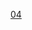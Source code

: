 {{Routemap|title=南京地铁4号线|title-bg={{南京地铁颜色|4}}|inline=<includeonly>yes</includeonly>|map=
uextCONTg~~ ~~三期
uexKDSTaq\uextSTRaq\uextABZg+r\\~~ ~~[[采石场停车场]]
uextBHF~~ ~~[[珍珠泉站|珍珠泉]]
uextBHF~~ ~~[[定向河北站|定向河北]]
uextBHF~~ ~~[[浦珠路站|浦珠路]]
uextBHF~~ ~~[[浦江站 (南京地铁)|浦江]]
uextCONTgq\uextSTR+r\uextSTR\\~~ ~~ ~~ ~~{{rmr|L=L|{{南京地铁线路名|13}}}}
\uextXBHF-L!~HUBaq\uextXBHF-R!~HUBq\HUBlg\~~ ~~[[中央商务区站 (南京地铁)|中央商务区]] {{南京地铁线路名|11|blink}}{{南京地铁线路名|13|blink}}
\\uextCONTgq\uextKRZt\uextKRZt\uextBHFq!~HUBe\uextCONTfq\\~~ ~~ ~~ ~~  {{rmr|L=L|马骡圩 {{南京地铁线路名|11}} 浦洲路|R=R}} 
\uextXBHF-L!~HUBaq\uextXBHF-R!~HUBq\HUBlg\~~ ~~[[滨江站 (南京地铁)|滨江]] {{南京地铁线路名|11|blink}}{{南京地铁线路名|15|15}}
\\uextCONTgq\uextKRZt\uextKRZt\uextBHFq!~HUBe\uextCONTfq\\~~ ~~ ~~ ~~{{rmr|L=L|{{南京地铁线路名|15}}|R=R}}  
uextCONTgq\uextSTRr\uextSTR\\~~ ~~ ~~ ~~{{rmr|L=L|{{南京地铁线路名|13}}}}
dWASSERq\uextKRZW\dWASSERq~~ ~~ ~~ ~~[[长江]]
uextBHF~~ ~~[[江心洲北站|江心洲北]]
dWASSERq\uextKRZW\dWASSERq~~ ~~ ~~ ~~[[夹江（南京）|夹江]]
uextCONTgq\uextSTRq!~utKINTxa\uextCONTfq~~ ~~[[龙江站 (南京地铁)|龙江]] {{南京地铁线路名|9|blink}}~~ ~~  {{rmr|L=L|滨江公园 {{南京地铁线路名|9}} 丹霞路|R=R}}  
uextCONTgq\utTINTxt\uextCONTfq~~ ~~[[草场门站|草场门]] {{南京地铁线路名|7|blink}}~~ ~~  {{rmr|L=L|西善桥 {{南京地铁线路名|7}} 仙新路|R=R}}  
uextCONTgq\utTINTxt\uextCONTfq~~ ~~[[云南路站|云南路]] {{南京地铁线路名|5|blink}}~~ ~~  {{rmr|L=L|吉印大道 {{南京地铁线路名|5}} 方家营|R=R}}  
utCONTgq\utTINTt\utCONTfq~~ ~~[[鼓楼站 (南京地铁)|鼓楼]] {{南京地铁线路名|1|blink}}~~ ~~  {{rmr|L=L|中国药科大学 {{南京地铁线路名|1}} 迈皋桥|R=R}}  
utCONTgq\utTINTt\utCONTfq~~ ~~[[鸡鸣寺站|鸡鸣寺]] {{南京地铁线路名|3|blink}}~~ ~~  {{rmr|L=L|秣周东路 {{南京地铁线路名|3}} 林场|R=R}}  
utBHF~~ ~~[[九华山站|九华山]]
uextCONTgq\uetKRZt\uextSTR+r~~ ~~ ~~ ~~{{rmr|L=L|南京南站 {{南京地铁线路名|6}}}}
\utBHF!~HUBaq\uextBHF!~HUBeq~~ ~~[[岗子村站|岗子村]] {{南京地铁线路名|6|blink}}
\\utSTR\uextSTRl\uextCONTfq~~ ~~ ~~ ~~{{rmr|R=R|{{南京地铁线路名|6}} 栖霞山}}
utBHF~~ ~~[[蒋王庙站|蒋王庙]]
utBHF~~ ~~[[王家湾站 (南京地铁)|王家湾]]
uextCONTgq\uetKRZt\uextSTR+r~~ ~~ ~~ ~~{{rmr|L=L|{{南京地铁线路名|14}}}}
\utBHF!~HUBaq\uextBHF!~HUBeq~~ ~~[[聚宝山站|聚宝山]] {{南京地铁线路名|14|blink}}
\\utSTR\uextSTRl\uextCONTfq~~ ~~ ~~ ~~{{rmr|R=R|{{南京地铁线路名|14}}}}
utBHF~~ ~~[[徐庄站|徐庄]]
\\\utSTR\uhSTR+l\uhtSTRaq\utCONTfq~~ ~~ ~~ ~~{{rmr|R=R|{{南京地铁线路名|2}} 经天路}}
\utBHF!~HUBaq\uhBHF!~HUBeq~~ ~~[[金马路站 (南京地铁)|金马路]] {{南京地铁线路名|2|blink}}
uhCONTgq\utKRZh\uhSTRr~~ ~~ ~~ ~~{{rmr|L=L|油坊桥 {{南京地铁线路名|2}}}}
utBHF~~ ~~[[汇通路站 (南京地铁)|汇通路]]
uextCONTgq\utTINTxt\uextCONTfq~~ ~~[[灵山站 (南京地铁)|灵山]]{{南京地铁线路名|8|blink}}~~ ~~  {{rmr|L=L|{{南京地铁线路名|8}}|R=R}}  
utBHF~~ ~~[[东流站|东流]]
utBHF~~ ~~[[孟北站|孟北]]
utBHF~~ ~~[[西岗桦墅站|西岗桦墅]]
uhtSTRe
uKDSTaq\utSTRa@fq\uhtSTRe@fq\uhABZg+r\uexhSTR+l\uexhCONTfq\~~ ~~[[青龙车辆段]] ~~ ~~  {{rmr|R=R|{{南京地铁线路名|S5}} 经天路}}
\uhXBHFxe-L\uexhXBHF-R~~ ~~[[仙林湖站|仙林湖]]{{南京地铁线路名|S5|blink}}
\uexhSTR\uexhCONTf~~ ~~ ~~ ~~  {{rmr|L=D|扬州西站 {{南京地铁线路名|S5}}}}
uexhBHF~~ ~~[[摄山站|摄山]]
uexhBHF~~ ~~[[官窑山南路站|官窑山南路]]
uexhBHF~~ ~~[[华侨城站 (南京地铁)|华侨城]]
uexhENDEe
}}<noinclude>
{{Rdt intro|[[南京地铁4号线]]}}
[[Category:南京地鐵RDT|04]]
</noinclude>